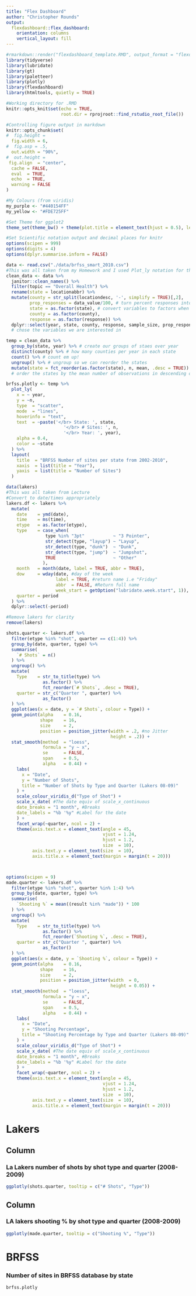 ```yaml
---
title: "Flex Dashboard"
author: "Christopher Rounds"
output: 
  flexdashboard::flex_dashboard:
    orientation: columns
    vertical_layout: fill
---
```

<style type="text/css"> .sidebar { overflow: auto; } </style>
```r
#rmarkdown::render("flexdashboard_template.RMD", output_format = "flexdashboard::flex_dashboard")
library(tidyverse)
library(lubridate)
library(gt)
library(paletteer)
library(plotly)
library(flexdashboard)
library(htmltools, quietly = TRUE)

#Working directory for .RMD
knitr::opts_knit$set(echo = TRUE,
                     root.dir = rprojroot::find_rstudio_root_file())

#Controlling figure output in markdown
knitr::opts_chunk$set(
#  fig.height =   
  fig.width = 6,
#  fig.asp = .5,
  out.width = "90%",
#  out.height = 
 fig.align  = "center",
  cache = FALSE,
  eval  = TRUE,
  echo  = TRUE,
  warning = FALSE
)

#My Colours (from viridis)
my_purple <- "#440154FF"
my_yellow <- "#FDE725FF"

#Set Theme for ggplot2
theme_set(theme_bw() + theme(plot.title = element_text(hjust = 0.5), legend.position = "bottom"))

#Set Scientific notation output and decimal places for knitr
options(scipen = 999)
options(digits = 4)
options(dplyr.summarise.inform = FALSE)
```

```r
data <- read.csv("./data/brfss_smart_2010.csv")
#This was all taken from my Homework and I used Plot_ly notation for this
clean_data <- data %>%
  janitor::clean_names() %>%
  filter(topic == "Overall Health") %>%
  rename(state = locationabbr) %>%
  mutate(county = str_split(locationdesc, '-', simplify = TRUE)[,2], 
         prop_responses = data_value/100, # turn percent responses into proportion
         state = as.factor(state), # convert variables to factors when appropriate
         county = as.factor(county),
         response = as.factor(response)) %>%
  dplyr::select(year, state, county, response, sample_size, prop_responses) 
  # chose the variables we are interested in

temp = clean_data %>%
  group_by(state, year) %>% # create our groups of staes over year
  distinct(county) %>% # how many counties per year in each state
  count() %>% # count em up!
  ungroup() %>% # ungroup so we can reorder the states
  mutate(state = fct_reorder(as.factor(state), n, mean, .desc = TRUE))
  # order the states by the mean number of observations in descending order

brfss.plotly <- temp %>%
  plot_ly(
    x = ~ year,
    y = ~n,
    type  = "scatter", 
    mode  = "lines",
    hoverinfo = "text",
    text  = ~paste('</br> State: ', state,
                      '</br> # Sites: ', n,
                      '</br> Year: ', year),
    alpha = 0.4,
    color = ~state
  ) %>%
  layout(
    title  = "BRFSS Number of sites per state from 2002-2010",
    xaxis  = list(title = "Year"),
    yaxis  = list(title = "Number of Sites")
  )

```

```r
data(lakers)
#This was all taken from Lecture
#Convert to date/times appropriately
lakers.df <- lakers %>%
  mutate(
    date    = ymd(date),
    time    = ms(time),
    etype   = as.factor(etype),
    type    = case_when(
               type %in% "3pt"           ~ "3 Pointer",
               str_detect(type, "layup") ~ "Layup",
               str_detect(type, "dunk")  ~ "Dunk",
               str_detect(type, "jump")  ~ "Jumpshot",
               TRUE                      ~ "Other"
              ),
    month   = month(date, label = TRUE, abbr = TRUE),
    dow     = wday(date, #day of the week
                   label = TRUE, #return name i.e "Friday"
                   abbr  = FALSE, #Return full name
                   week_start = getOption("lubridate.week.start", 1)), #1 = Monday
    quarter = period
  ) %>%
  dplyr::select(-period)

#Remove lakers for clarity
remove(lakers)

shots.quarter <- lakers.df %>%
  filter(etype %in% "shot", quarter == c(1:4)) %>%
  group_by(date, quarter, type) %>%
  summarise(
    `# Shots` = n()
  ) %>%
  ungroup() %>%
  mutate(
    Type    = str_to_title(type) %>%
              as.factor() %>%
              fct_reorder(`# Shots`, .desc = TRUE),
    quarter = str_c("Quarter ", quarter) %>%
              as_factor()
  ) %>%
  ggplot(aes(x = date, y = `# Shots`, colour = Type)) +
  geom_point(alpha    = 0.16,
             shape    = 16,
             size     = 2,
             position = position_jitter(width = .2, #no Jitter
                                        height = .2)) +
  stat_smooth(method  = "loess", 
              formula = "y ~ x",
              se      = FALSE,
              span    = 0.5,
              alpha   = 0.44) +
    labs(
      x = "Date",
      y = "Number of Shots",
      title = "Number of Shots by Type and Quarter (Lakers 08-09)"
    ) +
    scale_colour_viridis_d("Type of Shot") +
    scale_x_date( #The date equiv of scale_x_continuous
    date_breaks = "1 month", #Breaks
    date_labels = "%b '%y" #Label for the date
    ) +
    facet_wrap(~quarter, ncol = 2) +
    theme(axis.text.x = element_text(angle = 45,
                                     vjust = 1.24,
                                     hjust = 1.2,
                                     size  = 10),
          axis.text.y = element_text(size  = 10),
          axis.title.x = element_text(margin = margin(t = 20)))



options(scipen = 9)
made.quarter <- lakers.df %>%
  filter(etype %in% "shot", quarter %in% 1:4) %>%
  group_by(date, quarter, type) %>%
  summarise(
    `Shooting %` = mean((result %in% "made")) * 100
  ) %>%
  ungroup() %>%
  mutate(
    Type    = str_to_title(type) %>%
              as.factor() %>%
              fct_reorder(`Shooting %`, .desc = TRUE),
    quarter = str_c("Quarter ", quarter) %>%
              as_factor()
  ) %>%
  ggplot(aes(x = date, y = `Shooting %`, colour = Type)) +
  geom_point(alpha    = 0.16,
             shape    = 16,
             size     = 2,
             position = position_jitter(width  = 0, 
                                        height = 0.05)) +
  stat_smooth(method  = "loess", 
              formula = "y ~ x",
              se      = FALSE,
              span    = 0.5,
              alpha   = 0.44) +
    labs(
      x = "Date",
      y = "Shooting Percentage",
      title = "Shooting Percentage by Type and Quarter (Lakers 08-09)"
    ) +
    scale_colour_viridis_d("Type of Shot") +
    scale_x_date( #The date equiv of scale_x_continuous
    date_breaks = "1 month", #Breaks
    date_labels = "%b '%y" #Label for the date
    ) +
    facet_wrap(~quarter, ncol = 2) +
    theme(axis.text.x = element_text(angle = 45,
                                     vjust = 1.24,
                                     hjust = 1.2,
                                     size  = 10),
          axis.text.y = element_text(size  = 10),
          axis.title.x = element_text(margin = margin(t = 20)))


```

Lakers {style="position:relative;"}
========================================================

Column {data-width=500}
-----------------------------------------------------------------------

### La Lakers number of shots by shot type and quarter (2008-2009)

```r
ggplotly(shots.quarter, tooltip = c("# Shots", "Type"))
```

Column {data-width=500}
-----------------------------------------------------------------------

### LA lakers shooting % by shot type and quarter (2008-2009)

```r
ggplotly(made.quarter, tooltip = c("Shooting %", "Type"))
```

BRFSS {style="position:relative;"}
========================================================
### Number of sites in BRFSS database by state

```r
brfss.plotly
```

